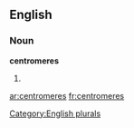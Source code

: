 
==English==

===Noun===
'''centromeres'''

# {{plural of|[[centromere]]}}

[[Category:English plurals]]

[[ar:centromeres]]
[[fr:centromeres]]